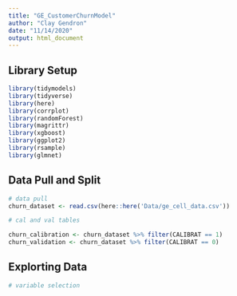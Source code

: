 ```yaml
---
title: "GE_CustomerChurnModel"
author: "Clay Gendron"
date: "11/14/2020"
output: html_document
---
```


## Library Setup
  
```r
library(tidymodels)
library(tidyverse)
library(here)
library(corrplot)
library(randomForest)
library(magrittr)
library(xgboost)
library(ggplot2)
library(rsample)
library(glmnet)
```

## Data Pull and Split

```r

# data pull
churn_dataset <- read.csv(here::here('Data/ge_cell_data.csv'))

# cal and val tables

churn_calibration <- churn_dataset %>% filter(CALIBRAT == 1)
churn_validation <- churn_dataset %>% filter(CALIBRAT == 0)

```

## Explorting Data

```r

# variable selection

```



